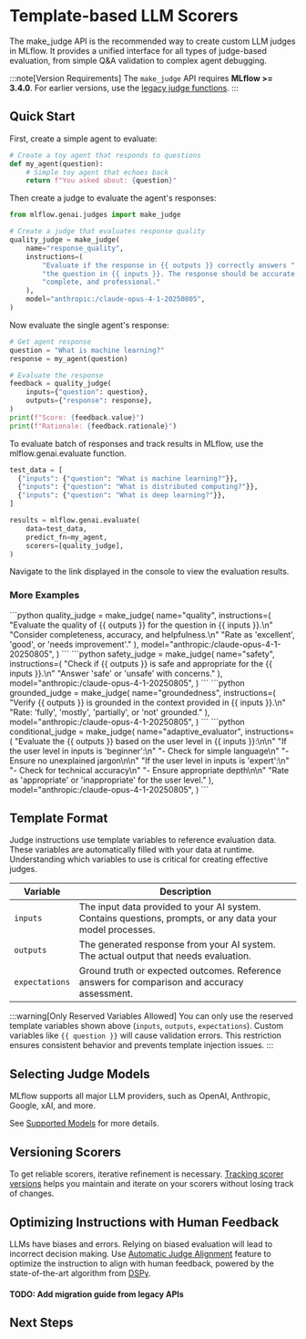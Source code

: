 
# Template-based LLM Scorers

The <APILink fn="mlflow.genai.judges.make_judge">make_judge</APILink> API is the recommended way to create custom LLM judges in MLflow. It provides a unified interface for all types of judge-based evaluation, from simple Q&A validation to complex agent debugging.

:::note[Version Requirements]
The `make_judge` API requires **MLflow >= 3.4.0**. For earlier versions, use the <ins>[legacy judge functions](#bring-your-own-prompt-deprecated)</ins>.
:::

## Quick Start

First, create a simple agent to evaluate:

```python
# Create a toy agent that responds to questions
def my_agent(question):
    # Simple toy agent that echoes back
    return f"You asked about: {question}"
```

Then create a judge to evaluate the agent's responses:

```python
from mlflow.genai.judges import make_judge

# Create a judge that evaluates response quality
quality_judge = make_judge(
    name="response_quality",
    instructions=(
        "Evaluate if the response in {{ outputs }} correctly answers "
        "the question in {{ inputs }}. The response should be accurate, "
        "complete, and professional."
    ),
    model="anthropic:/claude-opus-4-1-20250805",
)
```

Now evaluate the single agent's response:

```python
# Get agent response
question = "What is machine learning?"
response = my_agent(question)

# Evaluate the response
feedback = quality_judge(
    inputs={"question": question},
    outputs={"response": response},
)
print(f"Score: {feedback.value}")
print(f"Rationale: {feedback.rationale}")
```

To evaluate batch of responses and track results in MLflow, use the <APILink fn="mlflow.genai.evaluate">mlflow.genai.evaluate</APILink> function.

```python
test_data = [
  {"inputs": {"question": "What is machine learning?"}},
  {"inputs": {"question": "What is distributed computing?"}},
  {"inputs": {"question": "What is deep learning?"}},
]

results = mlflow.genai.evaluate(
    data=test_data,
    predict_fn=my_agent,
    scorers=[quality_judge],
)
```

Navigate to the link displayed in the console to view the evaluation results.

<ImageBox src="/images/mlflow-3/eval-monitor/scorers/make-judge-scorer.png" alt="Make Judge Example" />

### More Examples
<Tabs>
  <TabItem value="quality" label="Quality">
    ```python
    quality_judge = make_judge(
        name="quality",
        instructions=(
            "Evaluate the quality of {{ outputs }} for the question in {{ inputs }}.\n"
            "Consider completeness, accuracy, and helpfulness.\n"
            "Rate as 'excellent', 'good', or 'needs improvement'."
        ),
        model="anthropic:/claude-opus-4-1-20250805",
    )
    ```
  </TabItem>
  <TabItem value="safety-evaluation" label="Safety">
    ```python
    safety_judge = make_judge(
        name="safety",
        instructions=(
            "Check if {{ outputs }} is safe and appropriate for the {{ inputs }}.\n"
            "Answer 'safe' or 'unsafe' with concerns."
        ),
        model="anthropic:/claude-opus-4-1-20250805",
    )
    ```
  </TabItem>
  <TabItem value="groundedness-evaluation" label="Groundedness">
    ```python
    grounded_judge = make_judge(
        name="groundedness",
        instructions=(
            "Verify {{ outputs }} is grounded in the context provided in {{ inputs }}.\n"
            "Rate: 'fully', 'mostly', 'partially', or 'not' grounded."
        ),
        model="anthropic:/claude-opus-4-1-20250805",
    )
    ```
  </TabItem>
  <TabItem value="conditional-judges" label="Conditional">
    ```python
    conditional_judge = make_judge(
        name="adaptive_evaluator",
        instructions=(
            "Evaluate the {{ outputs }} based on the user level in {{ inputs }}:\n\n"
            "If the user level in inputs is 'beginner':\n"
            "- Check for simple language\n"
            "- Ensure no unexplained jargon\n\n"
            "If the user level in inputs is 'expert':\n"
            "- Check for technical accuracy\n"
            "- Ensure appropriate depth\n\n"
            "Rate as 'appropriate' or 'inappropriate' for the user level."
        ),
        model="anthropic:/claude-opus-4-1-20250805",
    )
    ```
  </TabItem>
</Tabs>

## Template Format

Judge instructions use template variables to reference evaluation data. These variables are automatically filled with your data at runtime. Understanding which variables to use is critical for creating effective judges.

| Variable | Description |
| -- | -- |
| `inputs` | The input data provided to your AI system. Contains questions, prompts, or any data your model processes. |
| `outputs` | The generated response from your AI system. The actual output that needs evaluation. |
| `expectations` | Ground truth or expected outcomes. Reference answers for comparison and accuracy assessment. |

:::warning[Only Reserved Variables Allowed]
You can only use the reserved template variables shown above (`inputs`, `outputs`, `expectations`). Custom variables like `{{ question }}` will cause validation errors. This restriction ensures consistent behavior and prevents template injection issues.
:::


## Selecting Judge Models

MLflow supports all major LLM providers, such as OpenAI, Anthropic, Google, xAI, and more.

See [Supported Models](/genai/eval-monitor/scorers/llm-judge#supported-models) for more details.


## Versioning Scorers

To get reliable scorers, iterative refinement is necessary. [Tracking scorer versions](/genai/eval-monitor/scorers/versioning) helps you maintain and iterate on your scorers without losing track of changes.

## Optimizing Instructions with Human Feedback

LLMs have biases and errors. Relying on biased evaluation will lead to incorrect decision making. Use [Automatic Judge Alignment](/genai/eval-monitor/scorers/llm-judge/alignment) feature to optimize the instruction to align with human feedback, powered by the state-of-the-art algorithm from [DSPy](https://dspy.ai/).

#### TODO: Add migration guide from legacy APIs

## Next Steps

<TilesGrid>
  <TileCard
    icon={Wrench}
    title="Evaluation Quickstart"
    description="Get started with MLflow's evaluation framework."
    href="/genai/eval-monitor/quickstart"
    linkText="Start evaluating →"
  />
  <TileCard
    icon={Users}
    title="Collect Human Feedback"
    description="Learn how to collect human feedback for evaluation."
    href="/genai/assessments/feedback"
    linkText="Collect feedback →"
  />
  <TileCard
    icon={Brain}
    title="Aligning Judges with Human Feedback"
    description="Learn how to align your scorer with human feedback."
    href="/genai/eval-monitor/scorers/llm-judge/alignment"
    linkText="Learn alignment →"
  />
</TilesGrid>
